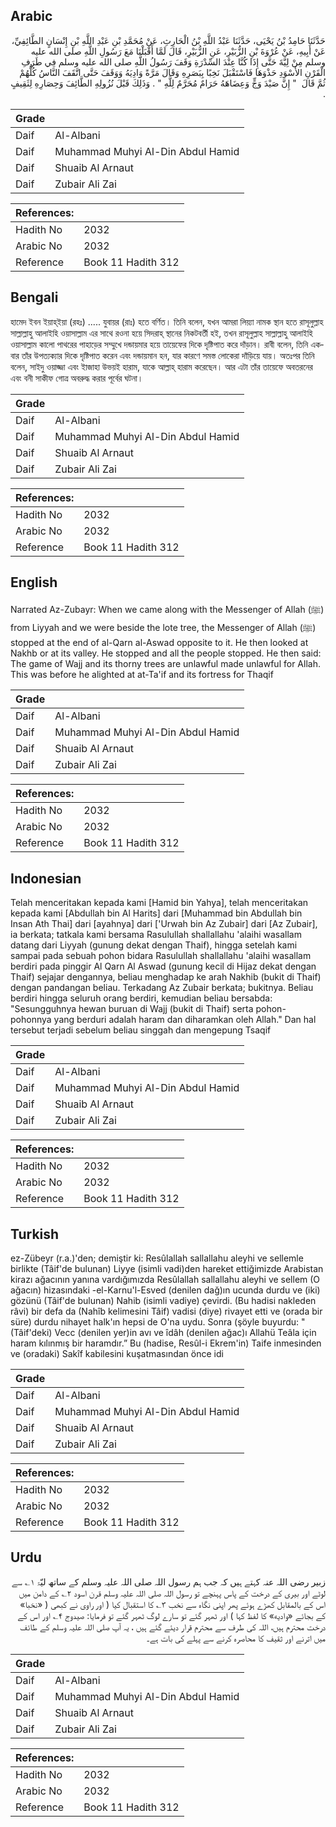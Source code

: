 ## Arabic


<div dir="rtl" lang="ar" style={{fontSize:'larger',backgroundColor:'#f8f9fa',padding:20}}>
حَدَّثَنَا حَامِدُ بْنُ يَحْيَى، حَدَّثَنَا عَبْدُ اللَّهِ بْنُ الْحَارِثِ، عَنْ مُحَمَّدِ بْنِ عَبْدِ اللَّهِ بْنِ إِنْسَانٍ الطَّائِفِيِّ، عَنْ أَبِيهِ، عَنْ عُرْوَةَ بْنِ الزُّبَيْرِ، عَنِ الزُّبَيْرِ، قَالَ لَمَّا أَقْبَلْنَا مَعَ رَسُولِ اللَّهِ صلى الله عليه وسلم مِنْ لِيَّةَ حَتَّى إِذَا كُنَّا عِنْدَ السِّدْرَةِ وَقَفَ رَسُولُ اللَّهِ صلى الله عليه وسلم فِي طَرَفِ الْقَرْنِ الأَسْوَدِ حَذْوَهَا فَاسْتَقْبَلَ نَخِبًا بِبَصَرِهِ وَقَالَ مَرَّةً وَادِيَهُ وَوَقَفَ حَتَّى اتَّقَفَ النَّاسُ كُلُّهُمْ ثُمَّ قَالَ ‏ "‏ إِنَّ صَيْدَ وَجٍّ وَعِضَاهَهُ حَرَامٌ مُحَرَّمٌ لِلَّهِ ‏"‏ ‏.‏ وَذَلِكَ قَبْلَ نُزُولِهِ الطَّائِفَ وَحِصَارِهِ لِثَقِيفٍ ‏.‏
</div>
<div style={{backgroundColor:'#f8f9fa',padding:20, marginBottom: 10}}><table> <thead> <tr> <th>Grade</th> <th></th> </tr> </thead> <tbody> <tr><td>Daif</td><td>Al-Albani</td></tr><tr><td>Daif</td><td>Muhammad Muhyi Al-Din Abdul Hamid</td></tr><tr><td>Daif</td><td>Shuaib Al Arnaut</td></tr><tr><td>Daif</td><td>Zubair Ali Zai</td></tr></tbody></table><table> <thead> <tr> <th>References:</th> <th></th> </tr> </thead> <tbody><tr><td>Hadith No</td><td>2032</td></tr><tr><td>Arabic No</td><td>2032</td></tr><tr><td>Reference</td><td>Book 11 Hadith 312</td></tr></tbody></table></div>

## Bengali


<div dir="ltr" lang="bn" style={{fontSize:'larger',backgroundColor:'#f8f9fa',padding:20}}>
হামেদ ইবন ইয়াহ্ইয়া (রহঃ) ..... যুবায়র (রাঃ) হতে বর্ণিত। তিনি বলেন, যখন আমরা লিয়্যা নামক স্থান হতে রাসূলুল্লাহ সাল্লাল্লাহু আলাইহি ওয়াসাল্লাম এর সাথে রওনা হয়ে সিদরাহ্ স্থানের নিকটবর্তী হই, তখন রাসূলুল্লাহ সাল্লাল্লাহু আলাইহি ওয়াসাল্লাম কালো পাথরের পাহাড়ের সম্মুখে দন্ডায়মার হয়ে তায়েফের দিকে দৃষ্টিপাত করে দাঁড়ান। রাবী বলেন, তিনি একবার তাঁর উপত্যক্যার দিকে দৃষ্টিপাত করেন এবং দন্ডায়মান হন, যার কারণে সমস্ত লোকেরা দাঁড়িয়ে যায়। অতঃপর তিনি বলেন, সাইদু ওয়াজ্জা এবং ইাজাহা উভয়ই হারাম, যাকে আল্লাহ্ হারাম করেছেন। আর এটা তাঁর তায়েফে অবতরনের এবং বনী সাকীফ গোত্র অবরুদ্ধ করার পূর্বের ঘটনা।
</div>
<div style={{backgroundColor:'#f8f9fa',padding:20, marginBottom: 10}}><table> <thead> <tr> <th>Grade</th> <th></th> </tr> </thead> <tbody> <tr><td>Daif</td><td>Al-Albani</td></tr><tr><td>Daif</td><td>Muhammad Muhyi Al-Din Abdul Hamid</td></tr><tr><td>Daif</td><td>Shuaib Al Arnaut</td></tr><tr><td>Daif</td><td>Zubair Ali Zai</td></tr></tbody></table><table> <thead> <tr> <th>References:</th> <th></th> </tr> </thead> <tbody><tr><td>Hadith No</td><td>2032</td></tr><tr><td>Arabic No</td><td>2032</td></tr><tr><td>Reference</td><td>Book 11 Hadith 312</td></tr></tbody></table></div>

## English


<div dir="ltr" lang="en" style={{fontSize:'larger',backgroundColor:'#f8f9fa',padding:20}}>
Narrated Az-Zubayr: When we came along with the Messenger of Allah (ﷺ) from Liyyah and we were beside the lote tree, the Messenger of Allah (ﷺ) stopped at the end of al-Qarn al-Aswad opposite to it. He then looked at Nakhb or at its valley. He stopped and all the people stopped. He then said: The game of Wajj and its thorny trees are unlawful made unlawful for Allah. This was before he alighted at at-Ta'if and its fortress for Thaqif
</div>
<div style={{backgroundColor:'#f8f9fa',padding:20, marginBottom: 10}}><table> <thead> <tr> <th>Grade</th> <th></th> </tr> </thead> <tbody> <tr><td>Daif</td><td>Al-Albani</td></tr><tr><td>Daif</td><td>Muhammad Muhyi Al-Din Abdul Hamid</td></tr><tr><td>Daif</td><td>Shuaib Al Arnaut</td></tr><tr><td>Daif</td><td>Zubair Ali Zai</td></tr></tbody></table><table> <thead> <tr> <th>References:</th> <th></th> </tr> </thead> <tbody><tr><td>Hadith No</td><td>2032</td></tr><tr><td>Arabic No</td><td>2032</td></tr><tr><td>Reference</td><td>Book 11 Hadith 312</td></tr></tbody></table></div>

## Indonesian


<div dir="ltr" lang="id" style={{fontSize:'larger',backgroundColor:'#f8f9fa',padding:20}}>
Telah menceritakan kepada kami [Hamid bin Yahya], telah menceritakan kepada kami [Abdullah bin Al Harits] dari [Muhammad bin Abdullah bin Insan Ath Thai] dari [ayahnya] dari ['Urwah bin Az Zubair] dari [Az Zubair], ia berkata; tatkala kami bersama Rasulullah shallallahu 'alaihi wasallam datang dari Liyyah (gunung dekat dengan Thaif), hingga setelah kami sampai pada sebuah pohon bidara Rasulullah shallallahu 'alaihi wasallam berdiri pada pinggir Al Qarn Al Aswad (gunung kecil di Hijaz dekat dengan Thaif) sejajar dengannya, beliau menghadap ke arah Nakhib (bukit di Thaif) dengan pandangan beliau. Terkadang Az Zubair berkata; bukitnya. Beliau berdiri hingga seluruh orang berdiri, kemudian beliau bersabda: "Sesungguhnya hewan buruan di Wajj (bukit di Thaif) serta pohon-pohonnya yang berduri adalah haram dan diharamkan oleh Allah." Dan hal tersebut terjadi sebelum beliau singgah dan mengepung Tsaqif
</div>
<div style={{backgroundColor:'#f8f9fa',padding:20, marginBottom: 10}}><table> <thead> <tr> <th>Grade</th> <th></th> </tr> </thead> <tbody> <tr><td>Daif</td><td>Al-Albani</td></tr><tr><td>Daif</td><td>Muhammad Muhyi Al-Din Abdul Hamid</td></tr><tr><td>Daif</td><td>Shuaib Al Arnaut</td></tr><tr><td>Daif</td><td>Zubair Ali Zai</td></tr></tbody></table><table> <thead> <tr> <th>References:</th> <th></th> </tr> </thead> <tbody><tr><td>Hadith No</td><td>2032</td></tr><tr><td>Arabic No</td><td>2032</td></tr><tr><td>Reference</td><td>Book 11 Hadith 312</td></tr></tbody></table></div>

## Turkish


<div dir="ltr" lang="tr" style={{fontSize:'larger',backgroundColor:'#f8f9fa',padding:20}}>
ez-Zübeyr (r.a.)'den; demiştir ki: Resûlallah sallallahu aleyhi ve sellemle birlikte (Tâif'de bulunan) Liyye (isimli vadi)den hareket ettiğimizde Arabistan kirazı ağacının yanına vardığımızda Resûlallah sallallahu aleyhi ve sellem (O ağacın) hizasındaki -el-Karnu'l-Esved (denilen dağ)ın ucunda durdu ve (iki) gözünü (Tâif'de bulunan) Nahib (isimli vadiye) çevirdi. (Bu hadisi nakleden râvi) bir defa da (Nahîb kelimesini Tâif) vadisi (diye) rivayet etti ve (orada bir süre) durdu nihayet halk'ın hepsi de O'na uydu. Sonra (şöyle buyurdu: "(Tâif'deki) Vecc (denilen yer)in avı ve îdâh (denilen ağac)ı Allahü Teâla için haram kılınmış bir haramdır.” Bu (hadise, Resûl-i Ekrem'in) Taife inmesinden ve (oradaki) Sakîf kabilesini kuşatmasından önce idi
</div>
<div style={{backgroundColor:'#f8f9fa',padding:20, marginBottom: 10}}><table> <thead> <tr> <th>Grade</th> <th></th> </tr> </thead> <tbody> <tr><td>Daif</td><td>Al-Albani</td></tr><tr><td>Daif</td><td>Muhammad Muhyi Al-Din Abdul Hamid</td></tr><tr><td>Daif</td><td>Shuaib Al Arnaut</td></tr><tr><td>Daif</td><td>Zubair Ali Zai</td></tr></tbody></table><table> <thead> <tr> <th>References:</th> <th></th> </tr> </thead> <tbody><tr><td>Hadith No</td><td>2032</td></tr><tr><td>Arabic No</td><td>2032</td></tr><tr><td>Reference</td><td>Book 11 Hadith 312</td></tr></tbody></table></div>

## Urdu


<div dir="rtl" lang="ur" style={{fontSize:'larger',backgroundColor:'#f8f9fa',padding:20}}>
زبیر رضی اللہ عنہ کہتے ہیں کہ جب ہم رسول اللہ صلی اللہ علیہ وسلم کے ساتھ لیّۃ ۱؎ سے لوٹے اور بیری کے درخت کے پاس پہنچے تو رسول اللہ صلی اللہ علیہ وسلم قرن اسود ۲؎ کے دامن میں اس کے بالمقابل کھڑے ہوئے پھر اپنی نگاہ سے نخب ۳؎ کا استقبال کیا ( اور راوی نے کبھی ( «نخبا» کے بجائے «واديه» کا لفظ کہا ) اور ٹھہر گئے تو سارے لوگ ٹھہر گئے تو فرمایا: صیدوج ۴؎ اور اس کے درخت محترم ہیں، اللہ کی طرف سے محترم قرار دیئے گئے ہیں ، یہ آپ صلی اللہ علیہ وسلم کے طائف میں اترنے اور ثقیف کا محاصرہ کرنے سے پہلے کی بات ہے۔
</div>
<div style={{backgroundColor:'#f8f9fa',padding:20, marginBottom: 10}}><table> <thead> <tr> <th>Grade</th> <th></th> </tr> </thead> <tbody> <tr><td>Daif</td><td>Al-Albani</td></tr><tr><td>Daif</td><td>Muhammad Muhyi Al-Din Abdul Hamid</td></tr><tr><td>Daif</td><td>Shuaib Al Arnaut</td></tr><tr><td>Daif</td><td>Zubair Ali Zai</td></tr></tbody></table><table> <thead> <tr> <th>References:</th> <th></th> </tr> </thead> <tbody><tr><td>Hadith No</td><td>2032</td></tr><tr><td>Arabic No</td><td>2032</td></tr><tr><td>Reference</td><td>Book 11 Hadith 312</td></tr></tbody></table></div>